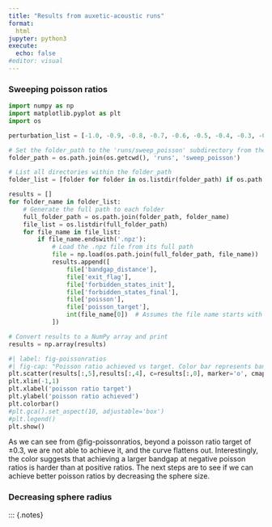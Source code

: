 ```yaml
---
title: "Results from auxetic-acoustic runs"
format:
  html
jupyter: python3
execute:
  echo: false
#editor: visual
---
```

### Sweeping poisson ratios

```python
import numpy as np
import matplotlib.pyplot as plt
import os
```

```python
perturbation_list = [-1.0, -0.9, -0.8, -0.7, -0.6, -0.5, -0.4, -0.3, -0.2, -0.1, 0.1, 0.2, 0.3, 0.4, 0.5, 0.6, 0.7, 0.8, 0.9, 1.0]

# Set the folder_path to the 'runs/sweep_poisson' subdirectory from the current working directory
folder_path = os.path.join(os.getcwd(), 'runs', 'sweep_poisson')

# List all directories within the folder_path
folder_list = [folder for folder in os.listdir(folder_path) if os.path.isdir(os.path.join(folder_path, folder))]

results = []
for folder_name in folder_list:
    # Generate the full path to each folder
    full_folder_path = os.path.join(folder_path, folder_name)
    file_list = os.listdir(full_folder_path)
    for file_name in file_list:
        if file_name.endswith('.npz'):
            # Load the .npz file from its full path
            file = np.load(os.path.join(full_folder_path, file_name))
            results.append([
                file['bandgap_distance'], 
                file['exit_flag'], 
                file['forbidden_states_init'], 
                file['forbidden_states_final'], 
                file['poisson'], 
                file['poisson_target'], 
                int(file_name[0])  # Assumes the file name starts with a digit
            ])

# Convert results to a NumPy array and print
results = np.array(results)
```

```python
#| label: fig-poissonratios
#| fig-cap: "Poisson ratio achieved vs target. Color bar represents bandgap difference."
plt.scatter(results[:,5],results[:,4], c=results[:,0], marker='o', cmap='jet', vmin=0, vmax=1)
plt.xlim(-1,1)
plt.xlabel('poisson ratio target')
plt.ylabel('poisson ratio achieved')
plt.colorbar()
#plt.gca().set_aspect(10, adjustable='box')
#plt.legend()
plt.show()
```

::: {.notes}
As we can see from @fig-poissonratios, beyond a poisson ratio target of $\pm 0.3$, we are not able to achieve it, and the curve flattens out. Interestingly, the color suggests that achieving a larger bandgap at negative poisson ratios is harder than at positive ratios. The next steps are to see if we can achieve better poisson ratios by decreasing the sphere size. 
:::

### Decreasing sphere radius

::: {.notes}
